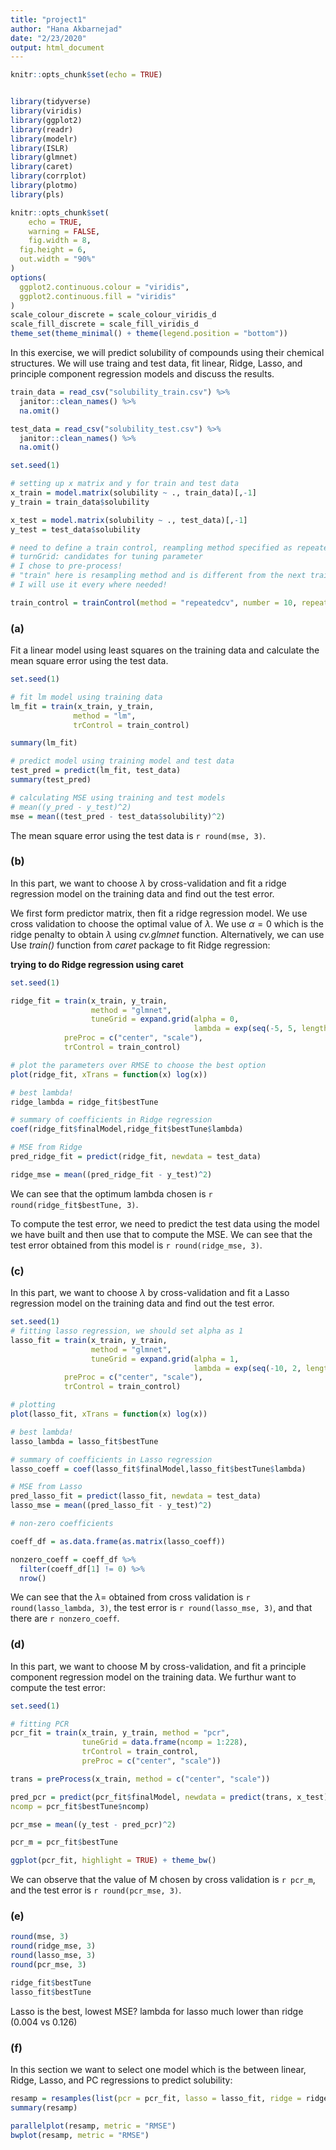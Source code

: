 ```yaml
---
title: "project1"
author: "Hana Akbarnejad"
date: "2/23/2020"
output: html_document
---
```


```r
knitr::opts_chunk$set(echo = TRUE)


library(tidyverse)
library(viridis)
library(ggplot2)
library(readr)
library(modelr)
library(ISLR)
library(glmnet)
library(caret)
library(corrplot)
library(plotmo)
library(pls)

knitr::opts_chunk$set(
	echo = TRUE,
	warning = FALSE,
	fig.width = 8, 
  fig.height = 6,
  out.width = "90%"
)
options(
  ggplot2.continuous.colour = "viridis",
  ggplot2.continuous.fill = "viridis"
)
scale_colour_discrete = scale_colour_viridis_d
scale_fill_discrete = scale_fill_viridis_d
theme_set(theme_minimal() + theme(legend.position = "bottom"))
```

In this exercise, we will predict solubility of compounds using their chemical structures. We will use traing and test data, fit linear, Ridge, Lasso, and principle component regression models and discuss the results.

```r

train_data = read_csv("solubility_train.csv") %>% 
  janitor::clean_names() %>% 
  na.omit()

test_data = read_csv("solubility_test.csv") %>% 
  janitor::clean_names() %>% 
  na.omit()
```


```r

set.seed(1)

# setting up x matrix and y for train and test data
x_train = model.matrix(solubility ~ ., train_data)[,-1]
y_train = train_data$solubility

x_test = model.matrix(solubility ~ ., test_data)[,-1]
y_test = test_data$solubility

# need to define a train control, reampling method specified as repeated Cv
# turnGrid: candidates for tuning parameter
# I chose to pre-process!
# "train" here is resampling method and is different from the next train :)
# I will use it every where needed!

train_control = trainControl(method = "repeatedcv", number = 10, repeats = 5)

```


### (a)

Fit a linear model using least squares on the training data and calculate the mean square error using the test data.

```r

set.seed(1)

# fit lm model using training data
lm_fit = train(x_train, y_train,
              method = "lm",
              trControl = train_control)

summary(lm_fit)

# predict model using training model and test data
test_pred = predict(lm_fit, test_data)
summary(test_pred)

# calculating MSE using training and test models
# mean((y_pred - y_test)^2)
mse = mean((test_pred - test_data$solubility)^2)
```

The mean square error using the test data is `r round(mse, 3)`.

### (b)

In this part, we want to choose $\lambda$ by cross-validation and fit a ridge regression model on the training data and find out the test error.

We first form predictor matrix, then fit a ridge regression model. We use cross validation to choose the optimal value of $\lambda$. We use $\alpha=0$ which is the ridge penalty to obtain $\lambda$ using *cv.glmnet* function. Alternatively, we can use Use *train()* function from *caret* package to fit Ridge regression:

**trying to do Ridge regression using caret**
```r

set.seed(1)

ridge_fit = train(x_train, y_train,
                  method = "glmnet",
                  tuneGrid = expand.grid(alpha = 0,
                                         lambda = exp(seq(-5, 5, length = 100))),
            preProc = c("center", "scale"),
            trControl = train_control)

# plot the parameters over RMSE to choose the best option
plot(ridge_fit, xTrans = function(x) log(x))

# best lambda!
ridge_lambda = ridge_fit$bestTune

# summary of coefficients in Ridge regression
coef(ridge_fit$finalModel,ridge_fit$bestTune$lambda)

# MSE from Ridge
pred_ridge_fit = predict(ridge_fit, newdata = test_data)

ridge_mse = mean((pred_ridge_fit - y_test)^2)

```

We can see that the optimum lambda chosen is `r round(ridge_fit$bestTune, 3)`.

To compute the test error, we need to predict the test data using the model we have built and then use that to compute the MSE. We can see that the test error obtained from this model is `r round(ridge_mse, 3)`.


### (c)

In this part, we want to choose $\lambda$ by cross-validation and fit a Lasso regression model on the training data and find out the test error.

```r

set.seed(1)
# fitting lasso regression, we should set alpha as 1
lasso_fit = train(x_train, y_train,
                  method = "glmnet",
                  tuneGrid = expand.grid(alpha = 1,
                                         lambda = exp(seq(-10, 2, length = 100))),
            preProc = c("center", "scale"),
            trControl = train_control)

# plotting
plot(lasso_fit, xTrans = function(x) log(x))

# best lambda!
lasso_lambda = lasso_fit$bestTune

# summary of coefficients in Lasso regression
lasso_coeff = coef(lasso_fit$finalModel,lasso_fit$bestTune$lambda)

# MSE from Lasso
pred_lasso_fit = predict(lasso_fit, newdata = test_data)
lasso_mse = mean((pred_lasso_fit - y_test)^2)

# non-zero coefficients

coeff_df = as.data.frame(as.matrix(lasso_coeff))

nonzero_coeff = coeff_df %>% 
  filter(coeff_df[1] != 0) %>% 
  nrow()
```

We can see that the $\lambda =$ obtained from cross validation is `r round(lasso_lambda, 3)`, the test error is `r round(lasso_mse, 3)`, and that there are `r nonzero_coeff`.

### (d)

In this part, we want to choose M by cross-validation, and fit a principle component regression model on the training data. We furthur want to compute the test error:

```r

set.seed(1)

# fitting PCR
pcr_fit = train(x_train, y_train, method = "pcr",
                tuneGrid = data.frame(ncomp = 1:228),
                trControl = train_control,
                preProc = c("center", "scale"))

trans = preProcess(x_train, method = c("center", "scale"))

pred_pcr = predict(pcr_fit$finalModel, newdata = predict(trans, x_test),
ncomp = pcr_fit$bestTune$ncomp)

pcr_mse = mean((y_test - pred_pcr)^2)

pcr_m = pcr_fit$bestTune

ggplot(pcr_fit, highlight = TRUE) + theme_bw()

```

We can observe that the value of M chosen by cross validation is `r pcr_m`, and the test error is `r round(pcr_mse, 3)`.

### (e)

```r

round(mse, 3)
round(ridge_mse, 3)
round(lasso_mse, 3)
round(pcr_mse, 3)

ridge_fit$bestTune
lasso_fit$bestTune
```

Lasso is the best, lowest MSE?
lambda for lasso much lower than ridge (0.004 vs 0.126)

### (f)

In this section we want to select one model which is the between linear, Ridge, Lasso, and PC regressions to predict solubility:

```r

resamp = resamples(list(pcr = pcr_fit, lasso = lasso_fit, ridge = ridge_fit, lm = lm_fit))
summary(resamp)

parallelplot(resamp, metric = "RMSE")
bwplot(resamp, metric = "RMSE")
```

